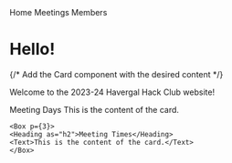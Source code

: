 
<Container>

<Flex as="nav">
  <NavLink href="#!" p={2}>
    Home
  </NavLink>
  <NavLink href="#!" p={2}>
    Meetings
  </NavLink>
  <NavLink href="#!" p={2}>
    Members
  </NavLink>
</Flex>

</Container>


<Container>

# Hello!

{/* Add the Card component with the desired content */}

Welcome to the 2023-24 Havergal Hack Club website!

<Card>
<Flex>
    <Box p={3}>
    <Heading as="h2">Meeting Days</Heading>
    <Text>This is the content of the card.</Text>
    </Box>

    <Box p={3}>
    <Heading as="h2">Meeting Times</Heading>
    <Text>This is the content of the card.</Text>
    </Box>
</Flex>
</Card>

</Container>